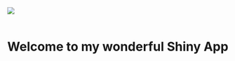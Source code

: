 <img src="Images/CalFlag.png" style="float:left">
<br></br>
<h1><center>Welcome to my wonderful Shiny App</h1></center>

